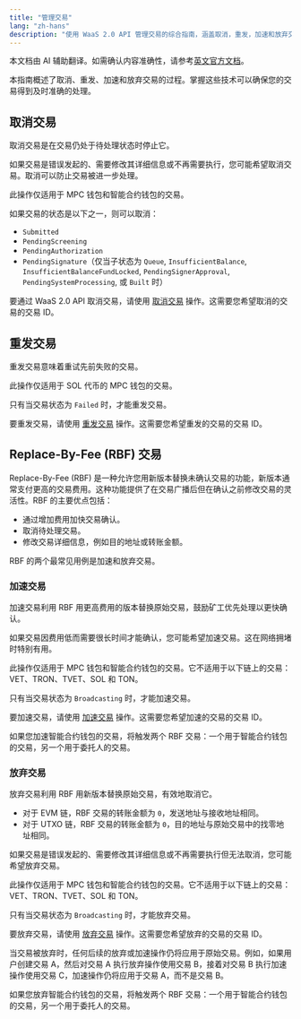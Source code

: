 ```yaml
---
title: "管理交易"
lang: "zh-hans"
description: "使用 WaaS 2.0 API 管理交易的综合指南，涵盖取消，重发，加速和放弃交易。"
---
```

<Note>本文档由 AI 辅助翻译。如需确认内容准确性，请参考[英文官方文档](https://www.cobo.com/developers/v2/guides/overview/introduction)。</Note>

本指南概述了取消、重发、加速和放弃交易的过程。掌握这些技术可以确保您的交易得到及时准确的处理。

## 取消交易

取消交易是在交易仍处于待处理状态时停止它。

如果交易是错误发起的、需要修改其详细信息或不再需要执行，您可能希望取消交易。取消可以防止交易被进一步处理。

<Note>此操作仅适用于 MPC 钱包和智能合约钱包的交易。</Note>

如果交易的状态是以下之一，则可以取消：
- `Submitted`
- `PendingScreening`
- `PendingAuthorization`
- `PendingSignature`（仅当子状态为 `Queue`, `InsufficientBalance`, `InsufficientBalanceFundLocked`, `PendingSignerApproval`, `PendingSystemProcessing`, 或 `Built` 时）
    
要通过 WaaS 2.0 API 取消交易，请使用 [取消交易](/v2/api-references/transactions/cancel-transaction) 操作。这需要您希望取消的交易的交易 ID。

## 重发交易

重发交易意味着重试先前失败的交易。

<Note>此操作仅适用于 SOL 代币的 MPC 钱包的交易。</Note>

只有当交易状态为 `Failed` 时，才能重发交易。

要重发交易，请使用 [重发交易](/v2/api-references/transactions/resend-transaction) 操作。这需要您希望重发的交易的交易 ID。

## Replace-By-Fee (RBF) 交易

Replace-By-Fee (RBF) 是一种允许您用新版本替换未确认交易的功能，新版本通常支付更高的交易费用。这种功能提供了在交易广播后但在确认之前修改交易的灵活性。RBF 的主要优点包括：

- 通过增加费用加快交易确认。
- 取消待处理交易。
- 修改交易详细信息，例如目的地址或转账金额。

RBF 的两个最常见用例是加速和放弃交易。

### 加速交易

加速交易利用 RBF 用更高费用的版本替换原始交易，鼓励矿工优先处理以更快确认。

如果交易因费用低而需要很长时间才能确认，您可能希望加速交易。这在网络拥堵时特别有用。

<Note>此操作仅适用于 MPC 钱包和智能合约钱包的交易。它不适用于以下链上的交易：VET、TRON、TVET、SOL 和 TON。</Note>

只有当交易状态为 `Broadcasting` 时，才能加速交易。

要加速交易，请使用 [加速交易](/v2/api-references/transactions/speed-up-transaction) 操作。这需要您希望加速的交易的交易 ID。

<Info>如果您加速智能合约钱包的交易，将触发两个 RBF 交易：一个用于智能合约钱包的交易，另一个用于委托人的交易。</Info>

### 放弃交易

放弃交易利用 RBF 用新版本替换原始交易，有效地取消它。
- 对于 EVM 链，RBF 交易的转账金额为 `0`，发送地址与接收地址相同。
- 对于 UTXO 链，RBF 交易的转账金额为 `0`，目的地址与原始交易中的找零地址相同。

如果交易是错误发起的、需要修改其详细信息或不再需要执行但无法取消，您可能希望放弃交易。

<Note>此操作仅适用于 MPC 钱包和智能合约钱包的交易。它不适用于以下链上的交易：VET、TRON、TVET、SOL 和 TON。</Note>

只有当交易状态为 `Broadcasting` 时，才能放弃交易。

要放弃交易，请使用 [放弃交易](/v2/api-references/transactions/drop-transaction) 操作。这需要您希望放弃的交易的交易 ID。

当交易被放弃时，任何后续的放弃或加速操作仍将应用于原始交易。例如，如果用户创建交易 A，然后对交易 A 执行放弃操作使用交易 B，接着对交易 B 执行加速操作使用交易 C，加速操作仍将应用于交易 A，而不是交易 B。

<Info>如果您放弃智能合约钱包的交易，将触发两个 RBF 交易：一个用于智能合约钱包的交易，另一个用于委托人的交易。</Info>
